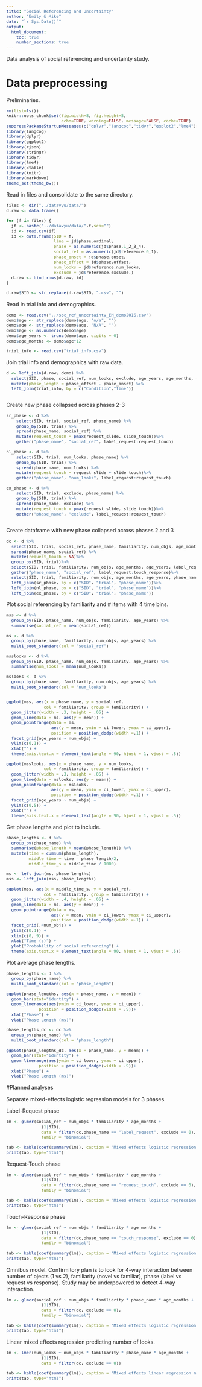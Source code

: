 ```yaml
---
title: "Social Referencing and Uncertainty"
author: "Emily & Mike"
date: "`r Sys.Date()`"
output: 
  html_document:
    toc: true
    number_sections: true
---
```


<style type="text/css">
body, td {
   font-size: 14px;
}
code {
  font-size: 11px;
}
pre {
  font-size: 11px;
}
</style>

Data analysis of social referencing and uncertainty study.

# Data preprocessing

Preliminaries.

```r
rm(list=ls())
knitr::opts_chunk$set(fig.width=8, fig.height=5, 
                      echo=TRUE, warning=FALSE, message=FALSE, cache=TRUE)
suppressPackageStartupMessages(c("dplyr","langcog","tidyr","ggplot2","lme4"))
library(langcog)
library(dplyr)
library(ggplot2)
library(rjson)
library(stringr)
library(tidyr)
library(lme4)
library(xtable)
library(knitr)
library(markdown)
theme_set(theme_bw())
```

Read in files and consolidate to the same directory. 

```r
files <- dir("../datavyu/data/")
d.raw <- data.frame()

for (f in files) {
  jf <- paste("../datavyu/data/",f,sep="")
  jd <- read.csv(jf)
  id <- data.frame(SID = f,
                   line = jd$phase.ordinal,
                   phase = as.numeric(jd$phase.1_2_3_4),
                   social_ref = as.numeric(jd$reference.0_1),
                   phase_onset = jd$phase.onset,
                   phase_offset = jd$phase.offset, 
                   num_looks = jd$reference.num_looks,
                   exclude = jd$reference.exclude.)
  d.raw <- bind_rows(d.raw, id)
}

d.raw$SID <- str_replace(d.raw$SID, ".csv", "")

```

Read in trial info and demographics. 

```r
demo <- read.csv("../soc_ref_uncertainty_EH_demo2016.csv") 
demo$age <- str_replace(demo$age, "n/a", "")
demo$age <- str_replace(demo$age, "N/A", "")
demo$age <- as.numeric(demo$age)
demo$age_years <- trunc(demo$age, digits = 0)
demo$age_months <- demo$age*12

trial_info <- read.csv("trial_info.csv")
```

Join trial info and demographics with raw data.

```r
d <- left_join(d.raw, demo) %>%
  select(SID, phase, social_ref, num_looks, exclude, age_years, age_months, gender, line, Condition, phase_onset, phase_offset) %>%
  mutate(phase_length = phase_offset - phase_onset) %>%
  left_join(trial_info, by = c("Condition","line")) 



```


Create new phase collapsed across phases 2-3
```r
sr_phase <- d %>%
    select(SID, trial, social_ref, phase_name) %>%
    group_by(SID, trial) %>%
    spread(phase_name, social_ref) %>%
    mutate(request_touch = pmax(request_slide, slide_touch))%>%
    gather("phase_name", "social_ref", label_request:request_touch)
    
nl_phase <- d %>%
    select(SID, trial, num_looks, phase_name) %>%
    group_by(SID, trial) %>%
    spread(phase_name, num_looks) %>%
    mutate(request_touch = request_slide + slide_touch)%>%
    gather("phase_name", "num_looks", label_request:request_touch)

ex_phase <- d %>%
    select(SID, trial, exclude, phase_name) %>%
    group_by(SID, trial) %>%
    spread(phase_name, exclude) %>%
    mutate(request_touch = pmax(request_slide, slide_touch))%>%
    gather("phase_name", "exclude", label_request:request_touch)
    
```

Create dataframe with new phase collapsed across phases 2 and 3
```r
dc <- d %>%
  select(SID, trial, social_ref, phase_name, familiarity, num_objs, age_months, age_years) %>%
  spread(phase_name, social_ref) %>%
  mutate(request_touch = NA)%>%
  group_by(SID, trial)%>%
  select(SID, trial, familiarity, num_objs, age_months, age_years, label_request, request_slide, slide_touch, request_touch, touch_response)%>%
  gather("phase_name", "social_ref", label_request:touch_response)%>%
  select(SID, trial, familiarity, num_objs, age_months, age_years, phase_name)%>%
  left_join(sr_phase, by = c("SID", "trial", "phase_name"))%>%
  left_join(nl_phase, by = c("SID", "trial", "phase_name"))%>%
  left_join(ex_phase, by = c("SID", "trial", "phase_name"))
```

Plot social referencing by familiarity and # items with 4 time bins.

```r
mss <- d %>%
  group_by(SID, phase_name, num_objs, familiarity, age_years) %>%
  summarise(social_ref = mean(social_ref))

ms <- d %>%
  group_by(phase_name, familiarity, num_objs, age_years) %>%
  multi_boot_standard(col = "social_ref") 

msslooks <- d %>%
  group_by(SID, phase_name, num_objs, familiarity, age_years) %>%
  summarise(num_looks = mean(num_looks))

mslooks <- d %>%
  group_by(phase_name, familiarity, num_objs, age_years) %>%
  multi_boot_standard(col = "num_looks") 


ggplot(mss, aes(x = phase_name, y = social_ref, 
               col = familiarity, group = familiarity)) + 
  geom_jitter(width = .3, height = .05) +
  geom_line(data = ms, aes(y = mean)) + 
  geom_pointrange(data = ms, 
                  aes(y = mean, ymin = ci_lower, ymax = ci_upper), 
                  position = position_dodge(width =.1)) + 
  facet_grid(age_years ~ num_objs) + 
  ylim(c(0,1)) + 
  xlab("") + 
  theme(axis.text.x = element_text(angle = 90, hjust = 1, vjust = .5))

ggplot(msslooks, aes(x = phase_name, y = num_looks, 
               col = familiarity, group = familiarity)) + 
  geom_jitter(width = .3, height = .05) +
  geom_line(data = mslooks, aes(y = mean)) + 
  geom_pointrange(data = mslooks, 
                  aes(y = mean, ymin = ci_lower, ymax = ci_upper), 
                  position = position_dodge(width =.1)) + 
  facet_grid(age_years ~ num_objs) + 
  ylim(c(0,5)) + 
  xlab("") + 
  theme(axis.text.x = element_text(angle = 90, hjust = 1, vjust = .5))

```

Get phase lengths and plot to include. 

```r
phase_lengths <- d %>% 
  group_by(phase_name) %>% 
  summarise(phase_length = mean(phase_length)) %>%
  mutate(time = cumsum(phase_length),
         middle_time = time - phase_length/2, 
         middle_time_s = middle_time / 1000)

ms <- left_join(ms, phase_lengths)
mss <- left_join(mss, phase_lengths)

ggplot(mss, aes(x = middle_time_s, y = social_ref, 
               col = familiarity, group = familiarity)) + 
  geom_jitter(width = .4, height = .05) +
  geom_line(data = ms, aes(y = mean)) + 
  geom_pointrange(data = ms, 
                  aes(y = mean, ymin = ci_lower, ymax = ci_upper), 
                  position = position_dodge(width =.1)) + 
  facet_grid(.~num_objs) + 
  ylim(c(0,1)) + 
  xlim(c(0, 9)) + 
  xlab("Time (s)") + 
  ylab("Probability of social referencing") +
  theme(axis.text.x = element_text(angle = 90, hjust = 1, vjust = .5))
```

Plot average phase lengths.

```r
phase_lengths <- d %>% 
  group_by(phase_name) %>% 
  multi_boot_standard(col = "phase_length")

ggplot(phase_lengths, aes(x = phase_name, y = mean)) + 
  geom_bar(stat="identity") + 
  geom_linerange(aes(ymin = ci_lower, ymax = ci_upper), 
             position = position_dodge(width = .9))+
  xlab("Phase") + 
  ylab("Phase Length (ms)") 

phase_lengths_dc <- dc %>% 
  group_by(phase_name) %>% 
  multi_boot_standard(col = "phase_length")

ggplot(phase_lengths_dc, aes(x = phase_name, y = mean)) + 
  geom_bar(stat="identity") + 
  geom_linerange(aes(ymin = ci_lower, ymax = ci_upper), 
             position = position_dodge(width = .9))+
  xlab("Phase") + 
  ylab("Phase Length (ms)") 

```

#Planned analyses

Separate mixed-effects logistic regression models for 3 phases.

Label-Request phase
```r
lm <- glmer(social_ref ~ num_objs * familiarity * age_months +
              (1|SID),
              data = filter(dc,phase_name == "label_request", exclude == 0), 
              family = "binomial")

tab <- kable(coef(summary(lm)), caption = "Mixed effects logistic regression model predicting social referencing")
print(tab, type="html")
```

Request-Touch phase
```r
lm <- glmer(social_ref ~ num_objs * familiarity * age_months +
              (1|SID),
              data = filter(dc,phase_name == "request_touch", exclude == 0), 
              family = "binomial")

tab <- kable(coef(summary(lm)), caption = "Mixed effects logistic regression model predicting social referencing")
print(tab, type="html")
```

Touch-Response phase
```r
lm <- glmer(social_ref ~ num_objs * familiarity * age_months +
              (1|SID),
              data = filter(dc,phase_name == "touch_response", exclude == 0), 
              family = "binomial")

tab <- kable(coef(summary(lm)), caption = "Mixed effects logistic regression model predicting social referencing")
print(tab, type="html")
```

Omnibus model. Confirmitory plan is to look for 4-way interaction between number of ojects (1 vs 2), familiarity (novel vs familiar), phase (label vs request vs response). Study may be underpowered to detect 4-way interaction.

```r
lm <- glmer(social_ref ~ num_objs * familiarity * phase_name * age_months +
              (1|SID),
              data = filter(dc, exclude == 0),  
              family = "binomial")

tab <- kable(coef(summary(lm)), caption = "Mixed effects logistic regression model predicting social referencing")
print(tab, type="html")
```

Linear mixed effects regression predicting number of looks.

```r
lm <- lmer(num_looks ~ num_objs * familiarity * phase_name * age_months +
              (1|SID),
              data = filter(dc, exclude == 0))

tab <- kable(coef(summary(lm)), caption = "Mixed effects linear regression model predicting social referencing")
print(tab, type="html")
```


